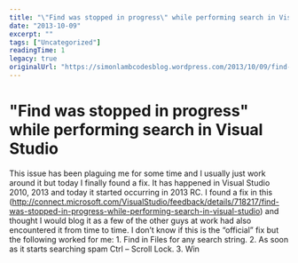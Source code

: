 ```yaml
---
title: "\"Find was stopped in progress\" while performing search in Visual Studio"
date: "2013-10-09"
excerpt: ""
tags: ["Uncategorized"]
readingTime: 1
legacy: true
originalUrl: "https://simonlambcodesblog.wordpress.com/2013/10/09/find-was-stopped-in-progress-while-performing-search-in-visual-studio/"
---
```


# "Find was stopped in progress" while performing search in Visual Studio

This issue has been plaguing me for some time and I usually just work around it but today I finally found a fix. It has happened in Visual Studio 2010, 2013 and today it started occurring in 2013 RC. I found a fix in this (http://connect.microsoft.com/VisualStudio/feedback/details/718217/find-was-stopped-in-progress-while-performing-search-in-visual-studio) and thought I would blog it as a few of the other guys at work had also encountered it from time to time. I don’t know if this is the “official” fix but the following worked for me: 1. Find in Files for any search string. 2. As soon as it starts searching spam Ctrl – Scroll Lock. 3. Win
